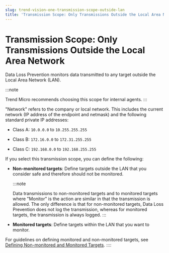 ```yaml
---
slug: trend-vision-one-transmission-scope-outside-lan
title: 'Transmission Scope: Only Transmissions Outside the Local Area Network'
---
```

# Transmission Scope: Only Transmissions Outside the Local Area Network

Data Loss Prevention monitors data transmitted to any target outside the Local Area Network (LAN).

:::note

Trend Micro recommends choosing this scope for internal agents.
:::

"Network" refers to the company or local network. This includes the current network (IP address of the endpoint and netmask) and the following standard private IP addresses:

- Class A: `10.0.0.0` to `10.255.255.255`

- Class B: `172.16.0.0` to `172.31.255.255`

- Class C: `192.168.0.0` to `192.168.255.255`

If you select this transmission scope, you can define the following:

- **Non-monitored targets**: Define targets outside the LAN that you consider safe and therefore should not be monitored.

  :::note

  Data transmissions to non-monitored targets and to monitored targets where "Monitor" is the action are similar in that the transmission is allowed. The only difference is that for non-monitored targets, Data Loss Prevention does not log the transmission, whereas for monitored targets, the transmission is always logged.
  :::

- **Monitored targets**: Define targets within the LAN that you want to monitor.

For guidelines on defining monitored and non-monitored targets, see [Defining Non-monitored and Monitored Targets](dac-channels-ntwk-targets.mdx).
::::
